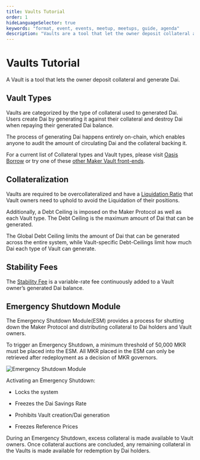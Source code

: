 ```yaml
---
title: Vaults Tutorial
order: 1
hideLanguageSelector: true
keywords: "format, event, events, meetup, meetups, guide, agenda"
description: "Vaults are a tool that let the owner deposit collateral and generate Dai."
---
```


# Vaults Tutorial

A Vault is a tool that lets the owner deposit collateral and generate Dai.

## Vault Types

Vaults are categorized by the type of collateral used to generated Dai. Users create Dai by generating it against their collateral and destroy Dai when repaying their generated Dai balance.

The process of generating Dai happens entirely on-chain, which enables anyone to audit the amount of circulating Dai and the collateral backing it.

For a current list of Collateral types and Vault types, please visit [Oasis Borrow](https://oasis.app/borrow) or try one of these [other Maker Vault front-ends](https://awesome.makerdao.com/#third-party-vault-portals).

## Collateralization

Vaults are required to be overcollateralized and have a [Liquidation Ratio](/learn/vaults/liquidation/) that Vault owners need to uphold to avoid the Liquidation of their positions.

Additionally, a Debt Ceiling is imposed on the Maker Protocol as well as each Vault type. The Debt Ceiling is the maximum amount of Dai that can be generated.

The Global Debt Ceiling limits the amount of Dai that can be generated across the entire system, while Vault-specific Debt-Ceilings limit how much Dai each type of Vault can generate.

## Stability Fees

The [Stability Fee](/learn/vaults/stability-fees/) is a variable-rate fee continuously added to a Vault owner’s generated Dai balance.

## Emergency Shutdown Module

The Emergency Shutdown Module(ESM) provides a process for shutting down the Maker Protocol and distributing collateral to Dai holders and Vault owners.

To trigger an Emergency Shutdown, a minimum threshold of 50,000 MKR must be placed into the ESM. All MKR placed in the ESM can only be retrieved after redeployment as a decision of MKR governors.

![Emergency Shutdown Module](https://i.imgur.com/QM63vjM.png)

Activating an Emergency Shutdown:

- Locks the system

- Freezes the Dai Savings Rate

- Prohibits Vault creation/Dai generation

- Freezes Reference Prices

During an Emergency Shutdown, excess collateral is made available to Vault owners. Once collateral auctions are concluded, any remaining collateral in the Vaults is made available for redemption by Dai holders.
